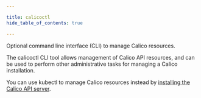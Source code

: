 ```yaml
---

title: calicoctl
hide_table_of_contents: true

---
```




Optional command line interface (CLI) to manage Calico resources.

The calicoctl CLI tool allows management of Calico API resources, and can be used to perform other administrative tasks for managing a Calico installation.

You can use kubectl to manage Calico resources instead by [installing the Calico API server](../../operations/install-apiserver.mdx).

<DocCardList items={useCurrentSidebarCategory().items} />
